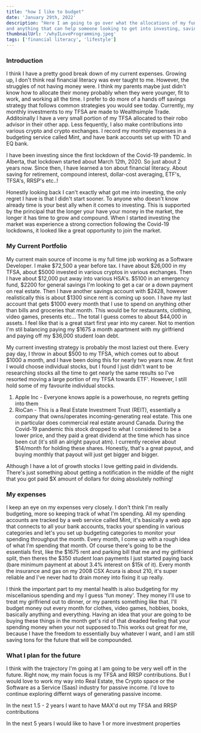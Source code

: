 ```yaml
---
title: "how I like to budget"
date: 'January 29th, 2022'
description: "Here I am going to go over what the allocations of my funds look like every month, tips and tricks I have,
and anything that can help someone looking to get into investing, saving or looking to know more about financial literacy."
thumbnailUrl: '/whyILoveProgramming.jpeg'
tags: ['financial literacy', 'lifestyle']
---
```


### Introduction
I think I have a pretty good break down of my current expenses.
Growing up, I don't think real financial literacy was ever taught to me. However, the struggles of
not having money were. I think my parents maybe just didn't know how to allocate their money probably when they were 
younger, fit to work, and working all the time. I prefer to do more of a hands off savings strategy that follows
common strategies you would see today. Currently, my monthly investments to my TFSA are made to Wealthsimple Trade. 
Additoinally I have a very small portion of my TFSA allocated to their robo advisor in their other app.
Less fequently, I also make contributions into various crypto and crypto exchanges. I record my monthly expenses in
a budgeting service called Mint, and have bank accounts set up with TD and EQ bank. 

I have been investing since the first lockdown of the Covid-19 pandemic. In Alberta, that lockdown started about
March 12th, 2020. So just about 2 years now. Since then, I have learned a ton about financial literacy. About saving for retirement,
compound interest, dollar-cost averaging, ETF's, TFSA's, RRSP's etc..!

Honestly looking back I can't exactly what got me into investing, the only regret I have is that I didn't start sooner. To anyone who doesn't know already
time is your best ally when it comes to investing. This is supported by the principal that the longer your have your money in the market, the longer it has time to grow
and compound. When I started investing the market was experience a strong correction following the Covid-19 lockdowns, it looked like a great opportunity to join the market.

### My Current Portfolio
My current main source of income is my full time job working as a Software Developer. I make $72,500 a year before tax.
I have about $26,000 in my TFSA, about $5000 invested in various cryptos in various exchanges. Then I have about $12,000 put away into 
various HSA's. $5100 in an emergency fund, $2200 for general savings I'm looking to get a car or a down payment on real estate. Then I have another savings account with $2428, however realistically this is about $1300
since rent is coming up soon. I have my last account that gets $1000 every month that I use to spend on anything other than bills and groceries that month. This would be for restaurants, clothing, video games, presents etc...
The total I guess comes to about $44,000 in assets. I feel like that is a great start first year into my career. Not to mention I'm stil balancing paying my $1675 a month apartment with my girlfriend and paying off my
$36,000 student loan debt.

My current investing strategy is probably the most laziest out there. Every pay day, I throw in about $500 to my TFSA, which comes out to about $1000 a month, and I have been doing this for nearly two years now.
At first I would choose individual stocks, but I found I just didn't want to be researching stocks all the time to get nearly the same results so I've resorted moving a large portion of my TFSA towards ETF'.
However, I still hold some of my favourite individual stocks. 
1. Apple Inc - Everyone knows apple is a powerhouse, no regrets getting into them
2. RioCan - This is a Real Estate Investment Trust (REIT), essentially a company that owns/operates incoming-generating real estate. This one in particular does
commercial real estate around Canada. During the Covid-19 pandemic this stock dropped to what I considered to be a lower price, and they paid a great dividend at the time which has since been cut (it's still an alright payout atm).
I currently receive about $14/month for holding these shares. Honestly, that's a great payout, and buying monthly that payout will just get bigger and bigger.

Although I have a lot of growth stocks I love getting paid in dividends. There's just something about getting a notification in the middle of the night that you got paid $X amount of dollars for doing absolutely nothing!

### My expenses
I keep an eye on my expenses very closely. I don't think I'm really budgeting, more so keeping track of what I'm spending.
All my spending accounts are tracked by a web service called Mint, it's basically a web app that connects to all your bank accounts, tracks your spending in various categories and let's you set up budgeting categories to monitor your spending
throughput the month. Every month, I come up with a rough idea of what I'm spending that month. Of course there's going to be the essentials first, like the
$1675 rent and parking bill that me and my girlfriend split, then theres the $350 student loan payments I just started paying back (bare minimum payment at about 3.4% interest on $15k of it). Every month the insurance and gas on my 2008 CSX Acura is about 210, it's 
super reliable and I've never had to drain money into fixing it up really. 

I think the important part to my mental health is also budgeting for my miscellanious spending and my I guess 'fun money'. They money I'll use to treat my girlfriend out to dinner, or my parents something like that. I'll budget money out every month
for clothes, video games, hobbies, books, basically anything and everything. Having an idea that your are going to be buying these things in the month get's rid of that dreaded feeling that your spending money when your not supposed to.This works out great for me, because I have the freedom to essentially buy whatever I want, and I am still saving tons for the future that will be compounded.

### What I plan for the future
I think with the trajectory I'm going at I am going to be very well off in the future. Right now, my main focus is my TFSA and RRSP contributions. But I would love to work my way into Real Estate, the Crypto space or the
Software as a Service (Saas) industry for passive income. I'd love to continue exploring differnt ways of generating passive income.

In the next 1.5 - 2 years I want to have MAX'd out my TFSA and RRSP contributions

In the next 5 years I would like to have 1 or more investment properties


